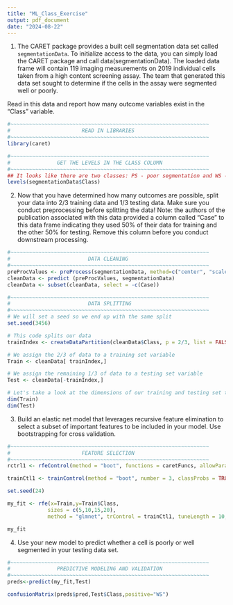 ```yaml
---
title: "ML_Class_Exercise"
output: pdf_document
date: "2024-08-22"
---
```


1) The CARET package provides a built cell segmentation data set called `segmentationData`. To initialize access to the data, you can simply load the CARET package and call data(segmentationData). The loaded data frame will contain 119 imaging measurements on 2019 individual cells taken from a high content screening assay. The team that generated this data set sought to determine if the cells in the assay were segmented well or poorly. 

Read in this data and report how many outcome variables exist in the "Class" variable. 
```r
#~~~~~~~~~~~~~~~~~~~~~~~~~~~~~~~~~~~~~~~~~~~~~~~~~~~~~~~~~~~~~~~~
#                       READ IN LIBRARIES
#~~~~~~~~~~~~~~~~~~~~~~~~~~~~~~~~~~~~~~~~~~~~~~~~~~~~~~~~~~~~~~~~
library(caret)
```
```r
#~~~~~~~~~~~~~~~~~~~~~~~~~~~~~~~~~~~~~~~~~~~~~~~~~~~~~~~~~~~~~~~~
#               GET THE LEVELS IN THE CLASS COLUMN
#~~~~~~~~~~~~~~~~~~~~~~~~~~~~~~~~~~~~~~~~~~~~~~~~~~~~~~~~~~~~~~~~
## It looks like there are two classes: PS - poor segmentation and WS - well segmented
levels(segmentationData$Class)
```
2) Now that you have determined how many outcomes are possible, split your data into 2/3 training data and 1/3 testing data. Make sure you conduct preprocessing before splitting the data! Note: the authors of the publication associated with this data provided a column called "Case" to this data frame indicating they used 50% of their data for training and the other 50% for testing. Remove this column before you conduct downstream processing. 
```r
#~~~~~~~~~~~~~~~~~~~~~~~~~~~~~~~~~~~~~~~~~~~~~~~~~~~~~~~~~~~~~~~~
#                         DATA CLEANING
#~~~~~~~~~~~~~~~~~~~~~~~~~~~~~~~~~~~~~~~~~~~~~~~~~~~~~~~~~~~~~~~~
preProcValues <- preProcess(segmentationData, method=c("center", "scale" ))
cleanData <- predict (preProcValues, segmentationData)
cleanData <- subset(cleanData, select = -c(Case))

#~~~~~~~~~~~~~~~~~~~~~~~~~~~~~~~~~~~~~~~~~~~~~~~~~~~~~~~~~~~~~~~~
#                         DATA SPLITTING
#~~~~~~~~~~~~~~~~~~~~~~~~~~~~~~~~~~~~~~~~~~~~~~~~~~~~~~~~~~~~~~~~
# We will set a seed so we end up with the same split 
set.seed(3456)

# This code splits our data 
trainIndex <- createDataPartition(cleanData$Class, p = 2/3, list = FALSE, times = 1)

# We assign the 2/3 of data to a training set variable
Train <- cleanData[ trainIndex,]

# We assign the remaining 1/3 of data to a testing set variable
Test <- cleanData[-trainIndex,]

# Let's take a look at the dimensions of our training and testing set to see if that all worked out ok
dim(Train)
dim(Test)
```
3) Build an elastic net model that leverages recursive feature elimination to select a subset of important features to be included in your model. Use bootstrapping for cross validation. 
```r
#~~~~~~~~~~~~~~~~~~~~~~~~~~~~~~~~~~~~~~~~~~~~~~~~~~~~~~~~~~~~~~~~
#                       FEATURE SELECTION
#~~~~~~~~~~~~~~~~~~~~~~~~~~~~~~~~~~~~~~~~~~~~~~~~~~~~~~~~~~~~~~~~
rctrl1 <- rfeControl(method = "boot", functions = caretFuncs, allowParallel = F)

trainCtl1 <- trainControl(method = "boot", number = 3, classProbs = TRUE, allowParallel = F)

set.seed(24)

my_fit <- rfe(x=Train,y=Train$Class,
             sizes = c(5,10,15,20),
             method = "glmnet", trControl = trainCtl1, tuneLength = 10, rfeControl = rctrl1)

my_fit
```
4) Use your new model to predict whether a cell is poorly or well segmented in your testing data set. 
```r
#~~~~~~~~~~~~~~~~~~~~~~~~~~~~~~~~~~~~~~~~~~~~~~~~~~~~~~~~~~~~~~~~
#               PREDICTIVE MODELING AND VALIDATION
#~~~~~~~~~~~~~~~~~~~~~~~~~~~~~~~~~~~~~~~~~~~~~~~~~~~~~~~~~~~~~~~~
preds<-predict(my_fit,Test)

confusionMatrix(preds$pred,Test$Class,positive="WS")
```

